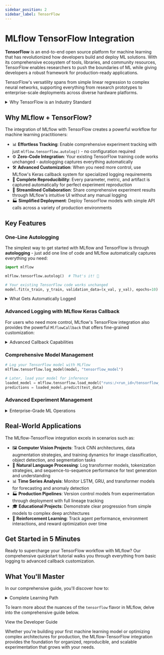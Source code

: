 ```yaml
---
sidebar_position: 2
sidebar_label: TensorFlow
---
```



# MLflow TensorFlow Integration

**TensorFlow** is an end-to-end open source platform for machine learning that has revolutionized how developers build and deploy ML solutions. With its comprehensive ecosystem of tools, libraries, and community resources, TensorFlow enables researchers to push the boundaries of ML while giving developers a robust framework for production-ready applications.

TensorFlow's versatility spans from simple linear regression to complex neural networks, supporting everything from research prototypes to enterprise-scale deployments across diverse hardware platforms.

<details>
  <summary>Why TensorFlow is an Industry Standard</summary>

  #### Comprehensive ML Ecosystem
  - 🏗️ **Production-Ready**: Battle-tested deployment options from edge devices to cloud infrastructure
  - 🔬 **Research-Friendly**: Flexible API design accommodating both high-level and low-level operations
  - 📱 **Multi-Platform**: Deploy models across web, mobile, edge, and server environments
  - 🧰 **Rich Tooling**: Extensive visualization, debugging, and optimization capabilities

  #### Powerful Design Philosophy
  - 🚀 **Scalable Performance**: Efficient graph-based execution for optimal hardware utilization
  - 🔄 **Eager Execution**: Intuitive imperative programming model for rapid development
  - 📊 **Data Pipelines**: Sophisticated data handling with tf.data for optimized preprocessing
  - 🌐 **Global Community**: Vast ecosystem of extensions, models, and learning resources

</details>

## Why MLflow + TensorFlow?

The integration of MLflow with TensorFlow creates a powerful workflow for machine learning practitioners:

- 📊 **Effortless Tracking**: Enable comprehensive experiment tracking with just `mlflow.tensorflow.autolog()` - no configuration required
- ⚙️ **Zero-Code Integration**: Your existing TensorFlow training code works unchanged - autologging captures everything automatically
- 🛠️ **Advanced Customization**: When you need more control, use MLflow's Keras callback system for specialized logging requirements
- 🔬 **Complete Reproducibility**: Every parameter, metric, and artifact is captured automatically for perfect experiment reproduction
- 👥 **Streamlined Collaboration**: Share comprehensive experiment results through MLflow's intuitive UI without any manual logging
- 🏭 **Simplified Deployment**: Deploy TensorFlow models with simple API calls across a variety of production environments

## Key Features

### One-Line Autologging

The simplest way to get started with MLflow and TensorFlow is through **autologging** - just add one line of code and MLflow automatically captures everything you need:

```python
import mlflow

mlflow.tensorflow.autolog()  # That's it! 🎉

# Your existing TensorFlow code works unchanged
model.fit(x_train, y_train, validation_data=(x_val, y_val), epochs=10)
```

<details>
  <summary>What Gets Automatically Logged</summary>

  #### Metrics
  - 📈 **Training & Validation Loss**: Automatic tracking of loss functions across epochs
  - 🎯 **Custom Metrics**: Any metrics you specify (accuracy, F1-score, etc.) are logged automatically
  - 🛑 **Early Stopping Metrics**: When using `EarlyStopping`, MLflow logs `stopped_epoch`, `restored_epoch`, and restoration details

  #### Parameters
  - ⚙️ **Training Configuration**: All `fit()` parameters including batch size, epochs, and validation split
  - 🧠 **Optimizer Details**: Optimizer name, learning rate, momentum, and other hyperparameters
  - 🔄 **Callback Parameters**: Early stopping, learning rate scheduling, and other callback configurations

  #### Artifacts
  - 📋 **Model Summary**: Complete architecture overview logged at training start
  - 🤖 **MLflow Model**: Full TensorFlow model saved for easy deployment and inference
  - 📊 **TensorBoard Logs**: Complete training history for detailed visualization
  - 📱 **SavedModel Format**: Export-ready model for deployment across environments

  #### Smart Run Management
  - 🚀 **Automatic Run Creation**: If no run exists, MLflow creates one automatically
  - 🔄 **Flexible Run Handling**: Works with existing runs or creates new ones as needed
  - ⏹️ **Intelligent Run Ending**: Automatically closes runs when training completes

</details>

### Advanced Logging with MLflow Keras Callback

For users who need more control, MLflow's TensorFlow integration also provides the powerful `MlflowCallback` that offers fine-grained customization:

<details>
  <summary>Advanced Callback Capabilities</summary>

  - 📋 **Custom Parameter Logging**: Selectively log specific parameters and hyperparameters
  - 📈 **Granular Metrics Tracking**: Log metrics at custom intervals (per batch, per epoch, or custom frequencies)
  - ⏱️ **Flexible Logging Frequency**: Choose between epoch-based or batch-based logging to match your monitoring needs
  - 🎛️ **Custom Callback Extensions**: Subclass the callback to implement specialized logging for your unique requirements
  - 🏷️ **Advanced Artifact Management**: Control exactly which artifacts get saved and when
  - 🔍 **Performance Monitoring**: Add custom tracking for training time, memory usage, and convergence patterns

</details>

### Comprehensive Model Management

```python
# Log your TensorFlow model with MLflow
mlflow.tensorflow.log_model(model, "tensorflow_model")

# Later, load your model for inference
loaded_model = mlflow.tensorflow.load_model("runs:/<run_id>/tensorflow_model")
predictions = loaded_model.predict(test_data)
```

### Advanced Experiment Management

<details>
  <summary>Enterprise-Grade ML Operations</summary>

  - 📝 **Model Versioning**: Track different model architectures and their performance over time
  - 🎯 **Hyperparameter Optimization**: Log and compare results from hyperparameter sweeps with tools like Optuna
  - 📦 **Artifact Management**: Store model checkpoints, training plots, and custom visualizations
  - 👥 **Collaborative Development**: Share experiment results with team members through MLflow's UI
  - 🔄 **Reproducibility**: Capture exact environments and dependencies for perfect experiment reproduction
  - 📊 **Performance Analytics**: Detailed insights into training dynamics and model behavior
  - 🏭 **Deployment Workflows**: Streamlined paths from experimentation to production

</details>

## Real-World Applications

The MLflow-TensorFlow integration excels in scenarios such as:

- 🖼️ **Computer Vision Projects**: Track CNN architectures, data augmentation strategies, and training dynamics for image classification, object detection, and segmentation tasks
- 📝 **Natural Language Processing**: Log transformer models, tokenization strategies, and sequence-to-sequence performance for text generation and understanding
- 📊 **Time Series Analysis**: Monitor LSTM, GRU, and transformer models for forecasting and anomaly detection
- 🏭 **Production Pipelines**: Version control models from experimentation through deployment with full lineage tracking
- 🎓 **Educational Projects**: Demonstrate clear progression from simple models to complex deep architectures
- 🤖 **Reinforcement Learning**: Track agent performance, environment interactions, and reward optimization over time

## Get Started in 5 Minutes

Ready to supercharge your TensorFlow workflow with MLflow? Our comprehensive quickstart tutorial walks you through everything from basic logging to advanced callback customization.

<CardGroup>
  <PageCard
    headerText="Get Started with TensorFlow + MLflow"
    link="/ml/deep-learning/tensorflow/quickstart/quickstart-tensorflow"
    text="Master the fundamentals through a hands-on tutorial covering automatic logging, custom callbacks, advanced tracking techniques, and deployment strategies."
  />
</CardGroup>

## What You'll Master

In our comprehensive guide, you'll discover how to:

<details>
  <summary>Complete Learning Path</summary>

  #### Foundation Skills
  - 🚀 Set up MLflow tracking for TensorFlow workflows
  - ⚡ Enable comprehensive autologging with a single line of code: `mlflow.tensorflow.autolog()`
  - 📊 Use `MlflowCallback` for advanced experiment logging and customization
  - 📈 Implement custom logging strategies for both batch-level and epoch-level tracking
  - 🎛️ Create specialized callback subclasses for advanced logging requirements

  #### Advanced Techniques
  - 📊 Visualize and compare training results in the MLflow UI with custom metrics
  - 📦 Log and manage TensorFlow models for reproducible inference
  - 🎯 Optimize hyperparameters while automatically logging all trial results
  - 🔄 Integrate with TensorBoard for enhanced visualization capabilities

  #### Production Readiness
  - 🏭 Apply enterprise-grade tracking to your production deep learning projects
  - 👥 Set up collaborative workflows for team-based model development
  - 🔍 Monitor model performance and training dynamics at scale
  - 📋 Implement model governance and approval workflows
  - 🚀 Deploy TensorFlow models across diverse environments

</details>

To learn more about the nuances of the `tensorflow` flavor in MLflow, delve into the comprehensive guide below.

<Link className="button button--primary" to="/ml/deep-learning/tensorflow/guide">
  <span>View the Developer Guide</span>
</Link>

Whether you're building your first machine learning model or optimizing complex architectures for production, the MLflow-TensorFlow integration provides the foundation for organized, reproducible, and scalable experimentation that grows with your needs.